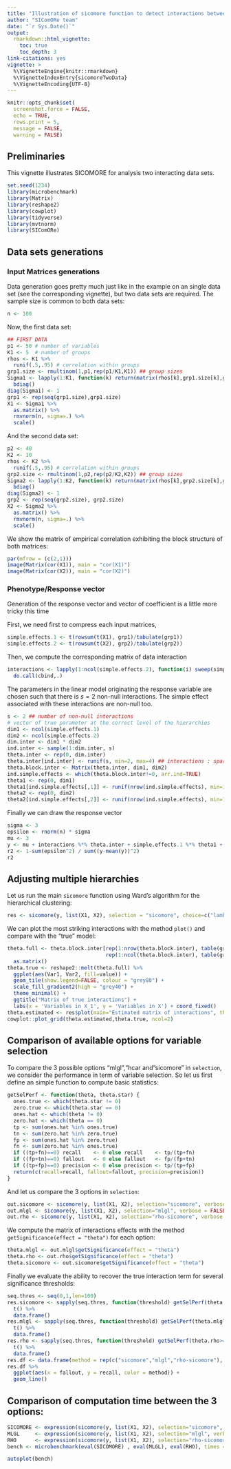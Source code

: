 ```yaml
---
title: "Illustration of sicomore function to detect interactions between 2 datasets"
author: "SIComORe team"
date: "`r Sys.Date()`"
output:
  rmarkdown::html_vignette:
    toc: true
    toc_depth: 3
link-citations: yes
vignette: >
  %\VignetteEngine{knitr::rmarkdown}
  %\VignetteIndexEntry{sicomoreTwoData}
  %\VignetteEncoding{UTF-8}
---
```


```r
knitr::opts_chunk$set(
  screenshot.force = FALSE, 
  echo = TRUE,
  rows.print = 5,
  message = FALSE, 
  warning = FALSE)
```

## Preliminaries

This vignette illustrates SICOMORE for analysis two interacting data sets. 

```r
set.seed(1234)
library(microbenchmark)
library(Matrix)
library(reshape2)
library(cowplot)
library(tidyverse)
library(mvtnorm)
library(SIComORe)
```

## Data sets generations

### Input Matrices generations

Data generation goes pretty much just like in the example on an single data set (see the corresponding vignette), but two data sets are required. The sample size is common to both data sets:

```r
n <- 100
```

Now, the first data set:
```r
## FIRST DATA
p1 <- 50 # number of variables 
K1 <- 5  # number of groups
rhos <- K1 %>% 
  runif(.5,.95) # correlation within groups
grp1.size <- rmultinom(1,p1,rep(p1/K1,K1)) ## group sizes
Sigma1 <- lapply(1:K1, function(k) return(matrix(rhos[k],grp1.size[k],grp1.size[k]))) %>% 
  bdiag()
diag(Sigma1) <- 1
grp1 <- rep(seq(grp1.size),grp1.size)
X1 <- Sigma1 %>% 
  as.matrix() %>% 
  rmvnorm(n, sigma=.) %>% 
  scale()
```

And the second data set:
```r
p2 <- 40
K2 <- 10
rhos <- K2 %>% 
  runif(.5,.95) # correlation within groups
grp2.size <- rmultinom(1,p2,rep(p2/K2,K2)) ## group sizes
Sigma2 <- lapply(1:K2, function(k) return(matrix(rhos[k],grp2.size[k],grp2.size[k]))) %>%
  bdiag()
diag(Sigma2) <- 1
grp2 <- rep(seq(grp2.size), grp2.size)
X2 <- Sigma2 %>% 
  as.matrix() %>% 
  rmvnorm(n, sigma=.) %>% 
  scale()
```

We show the matrix of empirical correlation exhibiting the block structure of both matrices:
```r
par(mfrow = (c(2,1)))
image(Matrix(cor(X1)), main = "cor(X1)")
image(Matrix(cor(X2)), main = "cor(X2)")
```

### Phenotype/Response vector

Generation of the response vector and vector of coefficient is a little more tricky this time

First, we need first to compress each input matrices, 
```r
simple.effects.1 <- t(rowsum(t(X1), grp1)/tabulate(grp1))
simple.effects.2 <- t(rowsum(t(X2), grp2)/tabulate(grp2))
```

Then, we compute the corresponding matrix of data interaction 
```r
interactions <- lapply(1:ncol(simple.effects.2), function(i) sweep(simple.effects.1, 1, simple.effects.2[, i], "*")) %>%
  do.call(cbind,.)
```

The parameters in the linear model originating the response variable are chosen such that there is $s=2$ non-null interactions. The simple effect associated with these interactions are non-null too.

```r
s <- 2 ## number of non-null interactions
# vector of true parameter at the correct level of the hierarchies
dim1 <- ncol(simple.effects.1)
dim2 <- ncol(simple.effects.2)
dim.inter <- dim1 * dim2
ind.inter <- sample(1:dim.inter, s)
theta.inter <- rep(0, dim.inter)
theta.inter[ind.inter] <- runif(s, min=2, max=4) ## interactions : sparse
theta.block.inter <- Matrix(theta.inter, dim1, dim2)
ind.simple.effects <- which(theta.block.inter!=0, arr.ind=TRUE)
theta1 <- rep(0, dim1)
theta1[ind.simple.effects[,1]] <- runif(nrow(ind.simple.effects), min=1,max=2)
theta2 <- rep(0, dim2)
theta2[ind.simple.effects[,2]] <- runif(nrow(ind.simple.effects), min=1,max=2)
```

Finally we can draw the response vector
```r
sigma <- 3
epsilon <- rnorm(n) * sigma
mu <- 3
y <- mu + interactions %*% theta.inter + simple.effects.1 %*% theta1 + simple.effects.2 %*% theta2 + epsilon
r2 <- 1-sum(epsilon^2) / sum((y-mean(y))^2)
r2
```

## Adjusting multiple hierarchies

Let us run the main `sicomore` function using Ward's algorithm for the hierarchical clustering:

```r
res <- sicomore(y, list(X1, X2), selection = "sicomore", choice=c("lambda.min", "lambda.min"), method.clus = c("ward.D2","ward.D2"))
```

We can plot the most striking interactions with the method `plot()` and compare with the "true" model: 

```r
theta.full <- theta.block.inter[rep(1:nrow(theta.block.inter), table(grp1)), 
                                rep(1:ncol(theta.block.inter), table(grp2))] %>%
  as.matrix()
theta.true <- reshape2::melt(theta.full) %>% 
  ggplot(aes(Var1, Var2, fill=value)) +
  geom_tile(show.legend=FALSE, colour = "grey80") +
  scale_fill_gradient2(high = "grey40") +
  theme_minimal() +
  ggtitle("Matrix of true interactions") +
  labs(x = 'Variables in X_1', y = 'Variables in X') + coord_fixed()
theta.estimated <- res$plot(main="Estimated matrix of interactions", threshold=.05)
cowplot::plot_grid(theta.estimated,theta.true, ncol=2)
```

## Comparison of available options for variable selection
To compare the 3 possible options "mlgl","hcar and "sicomore" in `selection`, we consider the performance in term of variable selection. So let us first define an simple function to compute basic statistics:

```r
getSelPerf <- function(theta, theta.star) {
  ones.true <- which(theta.star != 0)
  zero.true <- which(theta.star == 0)
  ones.hat <- which(theta != 0)
  zero.hat <- which(theta == 0)
  tp <- sum(ones.hat %in% ones.true)
  tn <- sum(zero.hat %in% zero.true)
  fp <- sum(ones.hat %in% zero.true)
  fn <- sum(zero.hat %in% ones.true)
  if ((tp+fn)==0) recall    <- 0 else recall    <- tp/(tp+fn) 
  if ((fp+tn)==0) fallout   <- 0 else fallout   <- fp/(fp+tn) 
  if ((tp+fp)==0) precision <- 0 else precision <- tp/(tp+fp) 
  return(c(recall=recall, fallout=fallout, precision=precision))
}
```

And let us compare the 3 options in `selection`:

```r
out.sicomore <- sicomore(y, list(X1, X2), selection="sicomore", verbose = FALSE)
out.mlgl <- sicomore(y, list(X1, X2), selection="mlgl", verbose = FALSE)
out.rho <- sicomore(y, list(X1, X2), selection="rho-sicomore", verbose = FALSE)
```  

We compute the matrix of interactions effects with the method `getSignificance(effect = "theta")` for each option:
```r
theta.mlgl <- out.mlgl$getSignificance(effect = "theta")
theta.rho <- out.rho$getSignificance(effect = "theta")
theta.sicomore <- out.sicomore$getSignificance(effect = "theta")
```

Finally we evaluate the ability to recover the true interaction term for several significance thresholds:
```r
seq.thres <- seq(0,1,len=100)
res.sicomore <- sapply(seq.thres, function(threshold) getSelPerf(theta.sicomore>=threshold, theta.full)) %>%
  t() %>%
  data.frame()
res.mlgl <- sapply(seq.thres, function(threshold) getSelPerf(theta.mlgl>=threshold, theta.full)) %>%
  t() %>%
  data.frame()
res.rho <- sapply(seq.thres, function(threshold) getSelPerf(theta.rho>=threshold, theta.full)) %>%
  t() %>%
  data.frame()
res.df <- data.frame(method = rep(c("sicomore","mlgl","rho-sicomore"), each = 100), rbind(res.sicomore, res.mlgl, res.rho))
res.df %>% 
  ggplot(aes(x = fallout, y = recall, color = method)) + 
  geom_line()
```

## Comparison of computation time between the 3 options:

```r
SICOMORE <- expression(sicomore(y, list(X1, X2), selection="sicomore", verbose=FALSE))
MLGL     <- expression(sicomore(y, list(X1, X2), selection="mlgl", verbose=FALSE))
RHO      <- expression(sicomore(y, list(X1, X2), selection="rho-sicomore", verbose=FALSE))
bench <- microbenchmark(eval(SICOMORE) , eval(MLGL), eval(RHO), times = 5)
```

```r
autoplot(bench)
```
